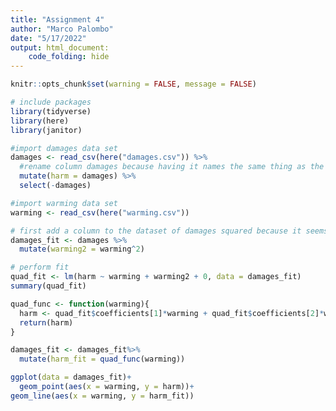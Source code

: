 ```yaml
---
title: "Assignment 4"
author: "Marco Palombo"
date: "5/17/2022"
output: html_document: 
    code_folding: hide
---
```


```r
knitr::opts_chunk$set(warning = FALSE, message = FALSE)

# include packages
library(tidyverse)
library(here)
library(janitor)
```

```r
#import damages data set
damages <- read_csv(here("damages.csv")) %>% 
  #rename column damages because having it names the same thing as the dataset is super stupid
  mutate(harm = damages) %>% 
  select(-damages)

#import warming data set
warming <- read_csv(here("warming.csv"))

```

```r
# first add a column to the dataset of damages squared because it seems lm wants that to do a quadratic fit
damages_fit <- damages %>% 
  mutate(warming2 = warming^2)

# perform fit
quad_fit <- lm(harm ~ warming + warming2 + 0, data = damages_fit)
summary(quad_fit)

quad_func <- function(warming){
  harm <- quad_fit$coefficients[1]*warming + quad_fit$coefficients[2]*warming^2
  return(harm)
}

damages_fit <- damages_fit%>% 
  mutate(harm_fit = quad_func(warming))

ggplot(data = damages_fit)+
  geom_point(aes(x = warming, y = harm))+
geom_line(aes(x = warming, y = harm_fit))
  
```

